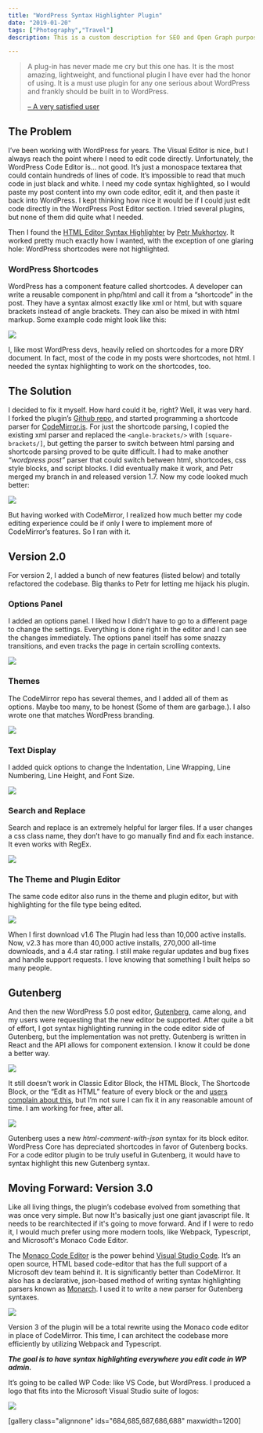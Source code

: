 ```yaml
---
title: "WordPress Syntax Highlighter Plugin"
date: "2019-01-20"
tags: ["Photography","Travel"]
description: This is a custom description for SEO and Open Graph purposes, rather than the default generated excerpt. Simply add a description field to the frontmatter.

---
```



> A plug-in has never made me cry but this one has. It is the most amazing, lightweight, and functional plugin I have ever had the honor of using. It is a must use plugin for any one serious about WordPress and frankly should be built in to WordPress.
> 
> [– A very satisfied user](https://wordpress.org/support/topic/a-plug-in-has-never-made-me-cry/)

## The Problem

I’ve been working with WordPress for years. The Visual Editor is nice, but I always reach the point where I need to edit code directly. Unfortunately, the WordPress Code Editor is… not good. It’s just a monospace textarea that could contain hundreds of lines of code. It’s impossible to read that much code in just black and white. I need my code syntax highlighted, so I would paste my post content into my own code editor, edit it, and then paste it back into WordPress. I kept thinking how nice it would be if I could just edit code directly in the WordPress Post Editor section. I tried several plugins, but none of them did quite what I needed.

Then I found the [HTML Editor Syntax Highlighter](https://wordpress.org/plugins/html-editor-syntax-highlighter/) by [Petr Mukhortov](https://www.mukhortov.com/). It worked pretty much exactly how I wanted, with the exception of one glaring hole: WordPress shortcodes were not highlighted.

### WordPress Shortcodes

WordPress has a component feature called shortcodes. A developer can write a reusable component in php/html and call it from a “shortcode” in the post. They have a syntax almost exactly like xml or html, but with square brackets instead of angle brackets. They can also be mixed in with html markup. Some example code might look like this:

![](https://bradford.digital/bradford-digital/wp-content/uploads/html-syntax-highlighter-wordpress-plugin_shortcode-no-highlighting.png)

I, like most WordPress devs, heavily relied on shortcodes for a more DRY document. In fact, most of the code in my posts were shortcodes, not html. I needed the syntax highlighting to work on the shortcodes, too.

## The Solution

I decided to fix it myself. How hard could it be, right? Well, it was very hard. I forked the plugin’s [Github repo](https://github.com/mukhortov/HESH-WordPress-Plugin), and started programming a shortcode parser for [CodeMirror.js](https://codemirror.net/doc/manual.html#modeapi). For just the shortcode parsing, I copied the existing xml parser and replaced the `<angle-brackets/>` with `[square-brackets/]`, but getting the parser to switch between html parsing and shortcode parsing proved to be quite difficult. I had to make another _“wordpress post”_ parser that could switch between html, shortcodes, css style blocks, and script blocks. I did eventually make it work, and Petr merged my branch in and released version 1.7. Now my code looked much better:

![](https://bradford.digital/bradford-digital/wp-content/uploads/html-syntax-highlighter-wordpress-plugin_shortcode-highlighting.png)

But having worked with CodeMirror, I realized how much better my code editing experience could be if only I were to implement more of CodeMirror’s features. So I ran with it.

## Version 2.0

For version 2, I added a bunch of new features (listed below) and totally refactored the codebase. Big thanks to Petr for letting me hijack his plugin.

### Options Panel

I added an options panel. I liked how I didn’t have to go to a different page to change the settings. Everything is done right in the editor and I can see the changes immediately. The options panel itself has some snazzy transitions, and even tracks the page in certain scrolling contexts.

![](https://bradford.digital/bradford-digital/wp-content/uploads/html-syntax-highlighter-wordpress-plugin_settings-animation.gif)

### Themes

The CodeMirror repo has several themes, and I added all of them as options. Maybe too many, to be honest (Some of them are garbage.). I also wrote one that matches WordPress branding.

![](https://bradford.digital/bradford-digital/wp-content/uploads/html-syntax-highlighter-wordpress-plugin_theme-change.gif)

### Text Display

I added quick options to change the Indentation, Line Wrapping, Line Numbering, Line Height, and Font Size.

![](http://bradford.digital/bradford-digital/wp-content/uploads/html-syntax-highlighter-wordpress-plugin_text-settings-fast.gif)

### Search and Replace

Search and replace is an extremely helpful for larger files. If a user changes a css class name, they don’t have to go manually find and fix each instance. It even works with RegEx.

![](http://bradford.digital/bradford-digital/wp-content/uploads/html-syntax-highlighter-wordpress-plugin_find-and-replace.gif)

### The Theme and Plugin Editor

The same code editor also runs in the theme and plugin editor, but with highlighting for the file type being edited.

![](https://bradford.digital/bradford-digital/wp-content/uploads/html-syntax-highlighter-wordpress-plugin_plugin-editor.gif)

When I first download v1.6 The Plugin had less than 10,000 active installs. Now, v2.3 has more than 40,000 active installs, 270,000 all-time downloads, and a 4.4 star rating. I still make regular updates and bug fixes and handle support requests. I love knowing that something I built helps so many people.

## Gutenberg

And then the new WordPress 5.0 post editor, [Gutenberg](https://wordpress.org/gutenberg/), came along, and my users were requesting that the new editor be supported. After quite a bit of effort, I got syntax highlighting running in the code editor side of Gutenberg, but the implementation was not pretty. Gutenberg is written in React and the API allows for component extension. I know it could be done a better way.

![](https://bradford.digital/bradford-digital/wp-content/uploads/html-syntax-highlighter-wordpress-plugin_gutenberg-support.png)

It still doesn’t work in Classic Editor Block, the HTML Block, The Shortcode Block, or the “Edit as HTML” feature of every block or the and [users complain about this](https://wordpress.org/support/topic/not-working-with-gutenberg-5/), but I’m not sure I can fix it in any reasonable amount of time. I am working for free, after all.

![](https://bradford.digital/bradford-digital/wp-content/uploads/html-syntax-highlighter-wordpress-plugin_gutenberg-no-support.png)

Gutenberg uses a new _html-comment-with-json_ syntax for its block editor. WordPress Core has depreciated shortcodes in favor of Gutenberg bocks. For a code editor plugin to be truly useful in Gutenberg, it would have to syntax highlight this new Gutenberg syntax.

## Moving Forward: Version 3.0

Like all living things, the plugin’s codebase evolved from something that was once very simple. But now It's basically just one giant javascript file. It needs to be rearchitected if it's going to move forward. And if I were to redo it, I would much prefer using more modern tools, like Webpack, Typescript, and Microsoft's Monaco Code Editor.

The [Monaco Code Editor](https://microsoft.github.io/monaco-editor/) is the power behind [Visual Studio Code](https://code.visualstudio.com/). It’s an open source, HTML based code-editor that has the full support of a Microsoft dev team behind it. It is significantly better than CodeMirror. It also has a declarative, json-based method of writing syntax highlighting parsers known as [Monarch](https://microsoft.github.io/monaco-editor/monarch.html). I used it to write a new parser for Gutenberg syntaxes.

![](https://bradford.digital/bradford-digital/wp-content/uploads/html-syntax-highlighter-wordpress-plugin_monaco-example.png)

Version 3 of the plugin will be a total rewrite using the Monaco code editor in place of CodeMirror. This time, I can architect the codebase more efficiently by utilizing Webpack and Typescript.

_**The goal is to have syntax highlighting everywhere you edit code in WP admin.**_

It’s going to be called WP Code: like VS Code, but WordPress. I produced a logo that fits into the Microsoft Visual Studio suite of logos:

![](https://bradford.digital/bradford-digital/wp-content/uploads/html-syntax-highlighter-wordpress-plugin_wp-code-logo-bg.svg)

\[gallery class="alignnone" ids="684,685,687,686,688" maxwidth=1200\]
